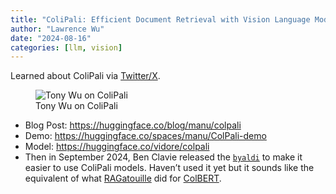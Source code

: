 ```yaml
---
title: "ColiPali: Efficient Document Retrieval with Vision Language Models"
author: "Lawrence Wu"
date: "2024-08-16"
categories: [llm, vision]
---
```


Learned about ColiPali via [Twitter/X](https://x.com/tonywu_71/status/1824194413469503764?s=12).

![Tony Wu on ColiPali](colipali_tweet.png)

- Blog Post: <https://huggingface.co/blog/manu/colpali>
- Demo: <https://huggingface.co/spaces/manu/ColPali-demo>
- Model: <https://huggingface.co/vidore/colpali>
- Then in September 2024, Ben Clavie released the [`byaldi`](https://github.com/AnswerDotAI/byaldi) to make it easier to use ColiPali models. Haven't used it yet but it sounds like the equivalent of what [RAGatouille](https://github.com/AnswerDotAI/RAGatouille) did for [ColBERT](https://github.com/stanford-futuredata/ColBERT).
